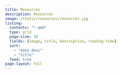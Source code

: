 ```yaml
---
title: Resources
description: Resources
image: /static/resources/resources.jpg
listing:
  contents: "*.qmd"
  type: grid
  page-size: 10
  fields: [image, title, description, reading-time]
  sort: 
    - "date desc"
    - "title"
  feed: true
page-layout: full
---
```


